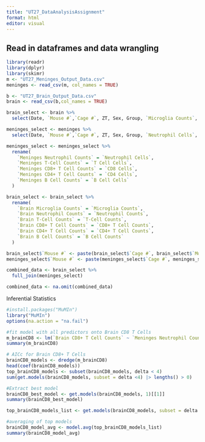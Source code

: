 ```yaml
---
title: "UT27_DataAnalysisAssignment"
format: html
editor: visual
---
```


## Read in dataframes and data wrangling

```r
library(readr)
library(dplyr)
library(skimr)
m <- "UT27_Meninges_Output_Data.csv"
meninges <- read_csv(m, col_names = TRUE)

b <- "UT27_Brain_Output_Data.csv"
brain <- read_csv(b,col_names = TRUE)

brain_select <- brain %>%
  select(Date, `Mouse #`,`Cage #`, ZT, Sex, Group, `Microglia Counts`, `Neutrophil Counts`, `T-Cell Counts`, `CD8+ T Cell Counts`, `CD4+ T Cell Counts`, `B Cell Counts`)

meninges_select <- meninges %>%
  select(Date, `Mouse #`,`Cage #`, ZT, Sex, Group, `Neutrophil Cells`, `T Cell Cells`, `CD8 Cells`, `CD4 Cells`, `B Cell Cells`)

meninges_select <- meninges_select %>%
  rename(
    `Meninges Neutrophil Counts` = `Neutrophil Cells`,
    `Meninges T-Cell Counts` = `T Cell Cells`,
    `Meninges CD8+ T Cell Counts` = `CD8 Cells`,
    `Meninges CD4+ T Cell Counts` = `CD4 Cells`,
    `Meninges B Cell Counts` = `B Cell Cells`
  )

brain_select <- brain_select %>%
  rename(
    `Brain Microglia Counts` = `Microglia Counts`,
    `Brain Neutrophil Counts` = `Neutrophil Counts`,
    `Brain T-Cell Counts` = `T-Cell Counts`,
    `Brain CD8+ T Cell Counts` = `CD8+ T Cell Counts`,
    `Brain CD4+ T Cell Counts` = `CD4+ T Cell Counts`,
    `Brain B Cell Counts` = `B Cell Counts`
  )

brain_select$`Mouse #` <- paste(brain_select$`Cage #`, brain_select$`Mouse #`, sep = "-")
meninges_select$`Mouse #` <- paste(meninges_select$`Cage #`, meninges_select$`Mouse #`, sep = "-")

combined_data <- brain_select %>%
  full_join(meninges_select) 

combined_data <- na.omit(combined_data)
```

Inferential Statistics

```r
#install.packages("MuMIn")
library("MuMIn")
options(na.action = "na.fail")

#fit model with all predictors onto Brain CD8 T Cells
m_brainCD8 <- lm(`Brain CD8+ T Cell Counts` ~ `Meninges Neutrophil Counts` + `Meninges T-Cell Counts` + `Meninges CD8+ T Cell Counts` + `Meninges CD4+ T Cell Counts` + `Meninges B Cell Counts` + `Brain Microglia Counts` + `Brain Neutrophil Counts` + `Brain T-Cell Counts` + `Brain CD4+ T Cell Counts` + `Brain B Cell Counts`, data = combined_data)
summary(m_brainCD8)

# AICc for Brain CD8+ T Cells
brainCD8_models <- dredge(m_brainCD8)
head(coef(brainCD8_models))
top_brainCD8_models <- subset(brainCD8_models, delta < 4)
sum(get.models(brainCD8_models, subset = delta <4) |> lengths() > 0)

#Extract best model
brainCD8_best_model <- get.models(brainCD8_models, 1)[[1]]
summary(brainCD8_best_model)

top_brainCD8_models_list <- get.models(brainCD8_models, subset = delta < 4)

#averaging of top models
brainCD8_model_avg <- model.avg(top_brainCD8_models_list)
summary(brainCD8_model_avg)
```
